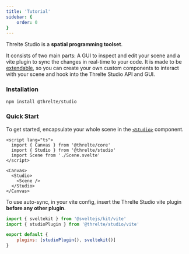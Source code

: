 ```yaml
---
title: 'Tutorial'
sidebar: {
	order: 0
}
---
```



Threlte Studio is a **spatial programming toolset**.

It consists of two main parts: A GUI to inspect and edit your scene and a
vite plugin to sync the changes in real-time to your code. It is made to be
[extendable](/reference/studio/getting-started/authoring-extensions), so you can create your own custom
components to interact with your scene and hook into the Threlte Studio API and
GUI.

<Example
	path="studio/getting-started"
	hideStackblitz
	hideCode
	previewClass="!aspect-[4/3.2] !h-auto"
/>

### Installation

```bash copy
npm install @threlte/studio
```

### Quick Start

To get started, encapsulate your whole scene in the [`<Studio>`](/reference/studio/components/studio) component.

```svelte title=App.svelte {3,8,10}+
<script lang="ts">
  import { Canvas } from '@threlte/core'
  import { Studio } from '@threlte/studio'
  import Scene from './Scene.svelte'
</script>

<Canvas>
  <Studio>
    <Scene />
  </Studio>
</Canvas>
```

To use auto-sync, in your vite config, insert the Threlte Studio vite plugin
**before any other plugin**.

```js title=vite.config.js {2}+ {5}m
import { sveltekit } from '@sveltejs/kit/vite'
import { studioPlugin } from '@threlte/studio/vite'

export default {
	plugins: [studioPlugin(), sveltekit()]
}
```
